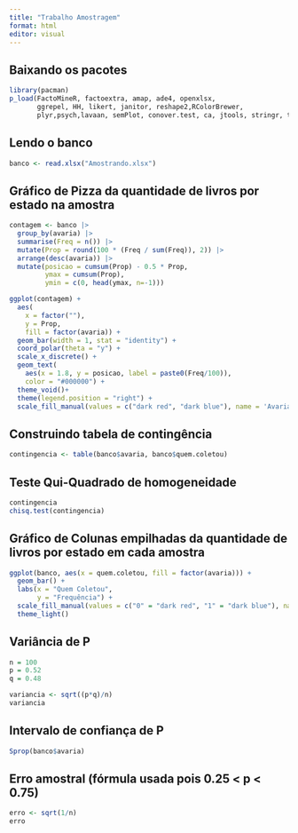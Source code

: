 ```yaml
---
title: "Trabalho Amostragem"
format: html
editor: visual
---
```


## Baixando os pacotes

```r
library(pacman)
p_load(FactoMineR, factoextra, amap, ade4, openxlsx,
       ggrepel, HH, likert, janitor, reshape2,RColorBrewer,
       plyr,psych,lavaan, semPlot, conover.test, ca, jtools, stringr, tidyverse, knitr, samplingbook)
```

## Lendo o banco

```r
banco <- read.xlsx("Amostrando.xlsx")
```

## Gráfico de Pizza da quantidade de livros por estado na amostra
```r
contagem <- banco |>
  group_by(avaria) |>
  summarise(Freq = n()) |>
  mutate(Prop = round(100 * (Freq / sum(Freq)), 2)) |>
  arrange(desc(avaria)) |>
  mutate(posicao = cumsum(Prop) - 0.5 * Prop,
         ymax = cumsum(Prop),
         ymin = c(0, head(ymax, n=-1)))

ggplot(contagem) +
  aes(
    x = factor(""),
    y = Prop,
    fill = factor(avaria)) +
  geom_bar(width = 1, stat = "identity") +
  coord_polar(theta = "y") +
  scale_x_discrete() +
  geom_text(
    aes(x = 1.8, y = posicao, label = paste0(Freq/100)),
    color = "#000000") +
  theme_void()+
  theme(legend.position = "right") +
  scale_fill_manual(values = c("dark red", "dark blue"), name = 'Avaria')
```



## Construindo tabela de contingência

```r
contingencia <- table(banco$avaria, banco$quem.coletou)
```


## Teste Qui-Quadrado de homogeneidade

```r
contingencia
chisq.test(contingencia)
```
## Gráfico de Colunas empilhadas da quantidade de livros por estado em cada amostra
```r
ggplot(banco, aes(x = quem.coletou, fill = factor(avaria))) +
  geom_bar() +
  labs(x = "Quem Coletou",
       y = "Frequência") +
  scale_fill_manual(values = c("0" = "dark red", "1" = "dark blue"), name = "Avaria")+
  theme_light()
```

## Variância de P

```r
n = 100
p = 0.52
q = 0.48

variancia <- sqrt((p*q)/n)
variancia
```

## Intervalo de confiança de P
```r
Sprop(banco$avaria)
```


## Erro amostral (fórmula usada pois 0.25 \< p \< 0.75)

```r
erro <- sqrt(1/n)
erro
```
